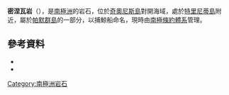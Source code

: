 {{coord|63|53|S|60|37|W|source:GNIS|display=title}}

'''密涅瓦岩'''（{{lang-en|Minerva Rocks}}），是[[南極洲|南極洲]]的岩石，位於[[奇奧尼斯島|奇奧尼斯島]]對開海域，處於[[特里尼蒂島|特里尼蒂島]]附近，屬於[[帕默群島|帕默群島]]的一部分，以捕鯨船命名，現時由[[南極條約體系|南極條約體系]]管理。

==參考資料==
*{{usgs-gazetteer|id=10035}}
*{{cite gnis | type = antarid | id = 10035| name = Minerva Rocks | accessdate = 2013-10-23}}

{{Antarctica-geo-stub}}
[[Category:南極洲岩石|Category:南極洲岩石]]